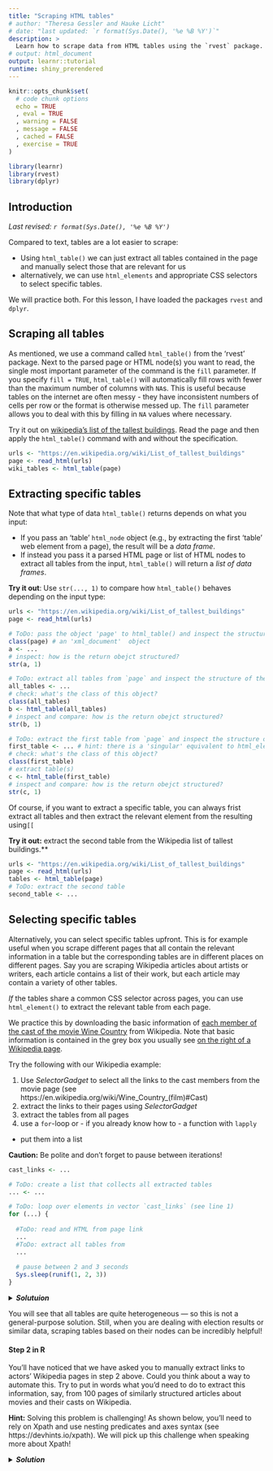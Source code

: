 ```yaml
---
title: "Scraping HTML tables"
# author: "Theresa Gessler and Hauke Licht"
# date: "last updated: `r format(Sys.Date(), '%e %B %Y')`"
description: >
  Learn how to scrape data from HTML tables using the `rvest` package.
# output: html_document
output: learnr::tutorial
runtime: shiny_prerendered
---
```


```r
knitr::opts_chunk$set(
  # code chunk options
  echo = TRUE
  , eval = TRUE
  , warning = FALSE
  , message = FALSE
  , cached = FALSE 
  , exercise = TRUE
)
```


```r
library(learnr)
library(rvest)
library(dplyr)
```


## Introduction

*Last revised: `r format(Sys.Date(), '%e %B %Y')`*

Compared to text, tables are a lot easier to scrape: 

- Using `html_table()` we can just extract all tables contained in the page and manually select those that are relevant for us
- alternatively, we can use `html_elements` and appropriate CSS selectors to select specific tables.

We will practice both. 
For this lesson, I have loaded the packages `rvest` and `dplyr`.

## Scraping all tables

As mentioned, we use a command called `html_table()` from the 'rvest' package.
Next to the parsed page or HTML node(s) you want to read, the single most important parameter of the command is the `fill` parameter. 
If you specify `fill = TRUE`, `html_table()` will automatically fill rows with fewer than the maximum number of columns with `NA`s. 
This is useful because tables on the internet are often messy - they have inconsistent numbers of cells per row or the format is otherwise messed up. 
The `fill` parameter allows you to deal with this by filling in `NA` values where necessary.

Try it out on [wikipedia's list of the tallest buildings](https://en.wikipedia.org/wiki/List_of_tallest_buildings){target="_blank"}. Read the page and then apply the `html_table()` command with and without the specification.

```r
urls <- "https://en.wikipedia.org/wiki/List_of_tallest_buildings"
page <- read_html(urls)
wiki_tables <- html_table(page)
```
## Extracting specific tables

Note that what type of data `html_table()` returns depends on what you input:

- If you pass an 'table' `html_node` object (e.g., by extracting the first 'table' web element from a page), the result will be a *data frame*.
- If instead you pass it a parsed HTML page or list of HTML nodes to extract all tables from the input, `html_table()` will return a *list of data frames*.

**Try it out**: Use `str(..., 1)` to compare how `html_table()` behaves depending on the input type: 

```r
urls <- "https://en.wikipedia.org/wiki/List_of_tallest_buildings"
page <- read_html(urls)

# ToDo: pass the object 'page' to html_table() and inspect the structure of the result
class(page) # an 'xml_document'  object
a <- ...
# inspect: how is the return obejct structured?
str(a, 1)

# ToDo: extract all tables from `page` and inspect the structure of the result
all_tables <- ...
# check: what's the class of this object?
class(all_tables) 
b <- html_table(all_tables)
# inspect and compare: how is the return obejct structured?
str(b, 1) 

# ToDo: extract the first table from `page` and inspect the structure of the result
first_table <- ... # hint: there is a 'singular' equivalent to html_elements()
# check: what's the class of this object?
class(first_table) 
# extract table(s)
c <- html_table(first_table)
# inspect and compare: how is the return obejct structured?
str(c, 1) 

```

Of course, if you want to extract a specific table, you can always frist extract all tables and then extract the relevant element from the resulting using`[[`

<!-- Alternatively, you want to proceed in a piping-chain, you can use the command `extract2()`, adding the number of the table in brackets (the command name is no typo - `extract` without the 2 works for vectors, `extract2()` works for lists). -->

**Try it out:** extract the second table from the Wikipedia list of tallest buildings.**

```r
urls <- "https://en.wikipedia.org/wiki/List_of_tallest_buildings"
page <- read_html(urls)
tables <- html_table(page)
# ToDo: extract the second table
second_table <- ...
```


## Selecting specific tables

Alternatively, you can select specific tables upfront. 
This is for example useful when you scrape different pages that all contain the relevant information in a table but the corresponding tables are in different places on different pages.
Say you are scraping Wikipedia articles about artists or writers, each article contains a list of their work, but each article may contain a variety of other tables.

*If* the tables share a common CSS selector across pages, you can use `html_element()` to extract the relevant table from each page. 

We practice this by downloading the basic information of [each member of the cast of the movie Wine Country](https://en.wikipedia.org/wiki/Wine_Country_(film)){target="_blank"} from Wikipedia.
Note that basic information is contained in the grey box you usually see [on the right of a Wikipedia page](https://en.wikipedia.org/wiki/Amy_Poehler){target="_blank"}.

Try the following with our Wikipedia example:

1. Use *SelectorGadget* to select all the links to the cast members from the movie page (see https://en.wikipedia.org/wiki/Wine_Country_(film)#Cast)
2. extract the links to their pages using *SelectorGadget*
3. extract the tables from all pages
4. use a `for`-loop or - if you already know how to - a function with `lapply`
- put them into a list

**Caution:** Be polite and don't forget to pause between iterations!

<!-- *Unfortunately, the page changed since the creation of this tutorial. Please only scrape the first 10 URLs, otherwise you will run into an error!* -->

```r
cast_links <- ...

# ToDo: create a list that collects all extracted tables
... <- ...

# ToDo: loop over elements in vector `cast_links` (see line 1)
for (...) {
  
  #ToDo: read and HTML from page link 
  ... 
  #ToDo: extract all tables from 
  ... 
  
  # pause between 2 and 3 seconds
  Sys.sleep(runif(1, 2, 3))
}
```

<details>
<summary>**_Solutuion_**</summary>
```r
cast_links <- c(
  "/wiki/Amy_Poehler",      "/wiki/Rachel_Dratch",    "/wiki/Ana_Gasteyer",     
  "/wiki/Maya_Rudolph",     "/wiki/Paula_Pell",       "/wiki/Emily_Spivey",     
  "/wiki/Tina_Fey",         "/wiki/Maya_Erskine",     "/wiki/Jason_Schwartzman",
  "/wiki/Cherry_Jones",     "/wiki/Jay_Larson",       "/wiki/Liz_Cackowski",    
  "/wiki/Sunita_Mani",      "/wiki/Greg_Poehler",     "/wiki/Bren%C3%A9_Brown"
)
cast_links <- paste0("https://en.wikipedia.org", cast_links)

# create list for collecting extracted tables
tables <- list()

# loop over article URLs
for (link in cast_links) {
  message("iteration ", length(tables))
  # read page and parse HTML
  page <- read_html(link)
  # extract tables from page
  tables[[link]] <- html_table(page)
  # pause
  Sys.sleep(runif(1, 2, 3))
}

# how many tables extracted?
as.data.frame(lengths(tables), nm = "n_tables")
```
</details>


You will see that all tables are quite heterogeneous --- so this is not a general-purpose solution. 
Still, when you are dealing with election results or similar data, scraping tables based on their nodes can be incredibly helpful!

#### Step 2 in R 

You'll have noticed that we have asked you to manually extract links to actors' Wikipedia pages in step 2 above.
Could you think about a way to automate this.
Try to put in words what you'd need to do to extract this information, say, from 100 pages of similarly structured articles about movies and their casts on Wikipedia.

**Hint:** Solving this problem is challenging! 
As shown below, you'll need to rely on Xpath and use nesting predicates and axes syntax (see https://devhints.io/xpath).
We will pick up this challenge when speaking more about Xpath!

<details>
<summary>**_Solution_**</summary>
```r
url <- "https://en.wikipedia.org/wiki/Wine_Country_(film)"
page <- read_html(url)

cast_list <- html_element(page, xpath = "//h2[./span[@id='Cast']]/following-sibling::ul")

casts_rel_links <- cast_list %>% 
  html_elements("a") %>% 
  html_attr("href")
```
</details>
